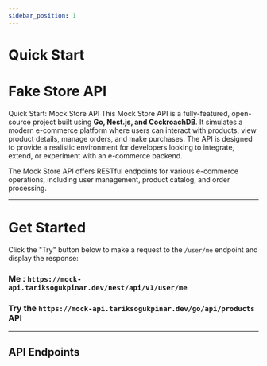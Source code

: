 ```yaml
---
sidebar_position: 1
---
```


# Quick Start

# Fake Store API

Quick Start: Mock Store API
This Mock Store API is a fully-featured, open-source project built using **Go, Nest.js, and CockroachDB**. It simulates a modern e-commerce platform where users can interact with products, view product details, manage orders, and make purchases. The API is designed to provide a realistic environment for developers looking to integrate, extend, or experiment with an e-commerce backend.

The Mock Store API offers RESTful endpoints for various e-commerce operations, including user management, product catalog, and order processing.

---

# Get Started

Click the "Try" button below to make a request to the `/user/me` endpoint and display the response:


### Me : `https://mock-api.tariksogukpinar.dev/nest/api/v1/user/me`

<TryApiExample apiEndpoint="https://mock-api.tariksogukpinar.dev/nest/api/v1/user/me" token="eyJhbGciOiJIUzI1NiIsInR5cCI6IkpXVCJ9.eyJpZCI6ImNtMHVnMmRuajAwMDBwaXdqZzk4NHRsc3kiLCJleHAiOjE3MzQ1ODQzMTl9.cw58OwvcQjfKIlu9yovuqQkDp3X__L4t9uWvTSjQ7kc" />

### Try the `https://mock-api.tariksogukpinar.dev/go/api/products` API

<TryApiExample apiEndpoint="https://mock-api.tariksogukpinar.dev/go/api/products" token="eyJhbGciOiJIUzI1NiIsInR5cCI6IkpXVCJ9.eyJpZCI6ImNtMHVnMmRuajAwMDBwaXdqZzk4NHRsc3kiLCJleHAiOjE3MzQ1ODQzMTl9.cw58OwvcQjfKIlu9yovuqQkDp3X__L4t9uWvTSjQ7kc" />

---

## API Endpoints
